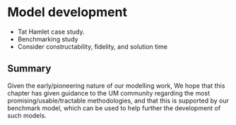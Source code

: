 # Model development

- Tat Hamlet case study.
- Benchmarking study
- Consider constructability, fidelity, and solution time

## Summary

Given the early/pioneering nature of our modelling work, We hope that this chapter has given guidance to the UM community regarding the most promising/usable/tractable methodologies, and that this is supported by our benchmark model, which can be used to help further the development of such models.
